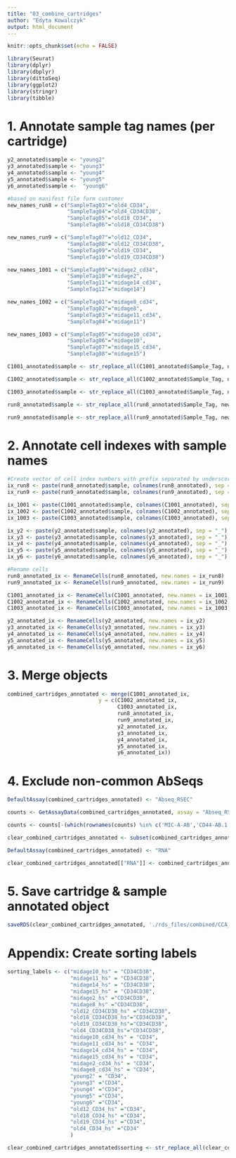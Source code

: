 ```yaml
---
title: "03_combine_cartridges"
author: "Edyta Kowalczyk"
output: html_document
---
```


```r
knitr::opts_chunk$set(echo = FALSE)
```

```r
library(Seurat)
library(dplyr)
library(dbplyr)
library(dittoSeq)
library(ggplot2)
library(stringr)
library(tibble)
```

# 1. Annotate sample tag names (per cartridge)
```r
y2_annotated$sample <- "young2"
y3_annotated$sample <- "young3"
y4_annotated$sample <- "young4"
y5_annotated$sample <- "young5"
y6_annotated$sample <-  "young6"

#based on manifest file form customer
new_names_run8 = c("SampleTag03"="old4_CD34",
                   "SampleTag04"="old4_CD34CD38",
                   "SampleTag05"="old18_CD34",
                   "SampleTag06"="old18_CD34CD38")

new_names_run9 = c("SampleTag07"="old12_CD34",
                   "SampleTag08"="old12_CD34CD38",
                   "SampleTag09"="old19_CD34",
                   "SampleTag10"="old19_CD34CD38")

new_names_1001 = c("SampleTag09"="midage2_cd34",
                   "SampleTag10"="midage2",
                   "SampleTag11"="midage14_cd34",
                   "SampleTag12"="midage14")

new_names_1002 = c("SampleTag01"="midage8_cd34",
                   "SampleTag02"="midage8",
                   "SampleTag03"="midage11_cd34",
                   "SampleTag04"="midage11")

new_names_1003 = c("SampleTag05"="midage10_cd34",
                   "SampleTag06"="midage10",
                   "SampleTag07"="midage15_cd34",
                   "SampleTag08"="midage15")

C1001_annotated$sample <- str_replace_all(C1001_annotated$Sample_Tag, new_names_1001)

C1002_annotated$sample <- str_replace_all(C1002_annotated$Sample_Tag, new_names_1002)

C1003_annotated$sample <- str_replace_all(C1003_annotated$Sample_Tag, new_names_1003)

run8_annotated$sample <- str_replace_all(run8_annotated$Sample_Tag, new_names_run8)

run9_annotated$sample <- str_replace_all(run9_annotated$Sample_Tag, new_names_run9)
```

# 2. Annotate cell indexes with sample names
```r
#Create vector of cell index numbers with prefix separated by underscore
ix_run8 <- paste(run8_annotated$sample, colnames(run8_annotated), sep = "_")
ix_run9 <- paste(run9_annotated$sample, colnames(run9_annotated), sep = "_")

ix_1001 <- paste(C1001_annotated$sample, colnames(C1001_annotated), sep = "_")
ix_1002 <- paste(C1002_annotated$sample, colnames(C1002_annotated), sep = "_")
ix_1003 <- paste(C1003_annotated$sample, colnames(C1003_annotated), sep = "_")

ix_y2 <- paste(y2_annotated$sample, colnames(y2_annotated), sep = "_")
ix_y3 <- paste(y3_annotated$sample, colnames(y3_annotated), sep = "_")
ix_y4 <- paste(y4_annotated$sample, colnames(y4_annotated), sep = "_")
ix_y5 <- paste(y5_annotated$sample, colnames(y5_annotated), sep = "_")
ix_y6 <- paste(y6_annotated$sample, colnames(y6_annotated), sep = "_")

#Rename cells
run8_annotated_ix <- RenameCells(run8_annotated, new.names = ix_run8)
run9_annotated_ix <- RenameCells(run9_annotated, new.names = ix_run9)

C1001_annotated_ix <- RenameCells(C1001_annotated, new.names = ix_1001)
C1002_annotated_ix <- RenameCells(C1002_annotated, new.names = ix_1002)
C1003_annotated_ix <- RenameCells(C1003_annotated, new.names = ix_1003)

y2_annotated_ix <- RenameCells(y2_annotated, new.names = ix_y2)
y3_annotated_ix <- RenameCells(y3_annotated, new.names = ix_y3)
y4_annotated_ix <- RenameCells(y4_annotated, new.names = ix_y4)
y5_annotated_ix <- RenameCells(y5_annotated, new.names = ix_y5)
y6_annotated_ix <- RenameCells(y6_annotated, new.names = ix_y6)
```

# 3. Merge objects 
```r
combined_cartridges_annotated <- merge(C1001_annotated_ix, 
                             y = c(C1002_annotated_ix, 
                                   C1003_annotated_ix, 
                                   run8_annotated_ix, 
                                   run9_annotated_ix, 
                                   y2_annotated_ix, 
                                   y3_annotated_ix, 
                                   y4_annotated_ix,
                                   y5_annotated_ix, 
                                   y6_annotated_ix))
```

# 4. Exclude non-common AbSeqs
```r
DefaultAssay(combined_cartridges_annotated) <- "Abseq_RSEC"

counts <- GetAssayData(combined_cartridges_annotated, assay = "Abseq_RSEC")

counts <- counts[-(which(rownames(counts) %in% c('MIC-A-AB','CD44-AB.1','CD122-Nectin2-AB','CD64-AB', 'CD44-AB'))),]

clear_combined_cartridges_annotated <- subset(combined_cartridges_annotated, features = rownames(counts))

DefaultAssay(combined_cartridges_annotated) <- "RNA"

clear_combined_cartridges_annotated[["RNA"]] <- combined_cartridges_annotated@assays$RNA
```

# 5. Save cartridge & sample annotated object
```r
saveRDS(clear_combined_cartridges_annotated, './rds_files/combined/CCA_mrna_combined_cartridges_annotated.rds')
```

# Appendix: Create sorting labels
```r
sorting_labels <- c("midage10_hs" = "CD34CD38",
                    "midage11_hs" = "CD34CD38",
                    "midage14_hs" = "CD34CD38",
                    "midage15_hs" = "CD34CD38",
                    "midage2_hs" ="CD34CD38",
                    "midage8_hs" ="CD34CD38",
                    "old12_CD34CD38_hs" ="CD34CD38",
                    "old18_CD34CD38_hs"="CD34CD38",
                    "old19_CD34CD38_hs"="CD34CD38",
                    "old4_CD34CD38_hs"="CD34CD38",
                    "midage10_cd34_hs" = "CD34",
                    "midage11_cd34_hs" = "CD34",
                    "midage14_cd34_hs" = "CD34",
                    "midage15_cd34_hs" = "CD34",
                    "midage2_cd34_hs" = "CD34",
                    "midage8_cd34_hs" = "CD34",
                    "young2" = "CD34",
                    "young3" ="CD34",
                    "young4" ="CD34",
                    "young5" ="CD34",
                    "young6" ="CD34",
                    "old12_CD34_hs" ="CD34",
                    "old18_CD34_hs" ="CD34",
                    "old19_CD34_hs" ="CD34",
                    "old4_CD34_hs" ="CD34"
                    )

clear_combined_cartridges_annotated$sorting <- str_replace_all(clear_combined_cartridges_annotated$sample, sorting_labels)
```